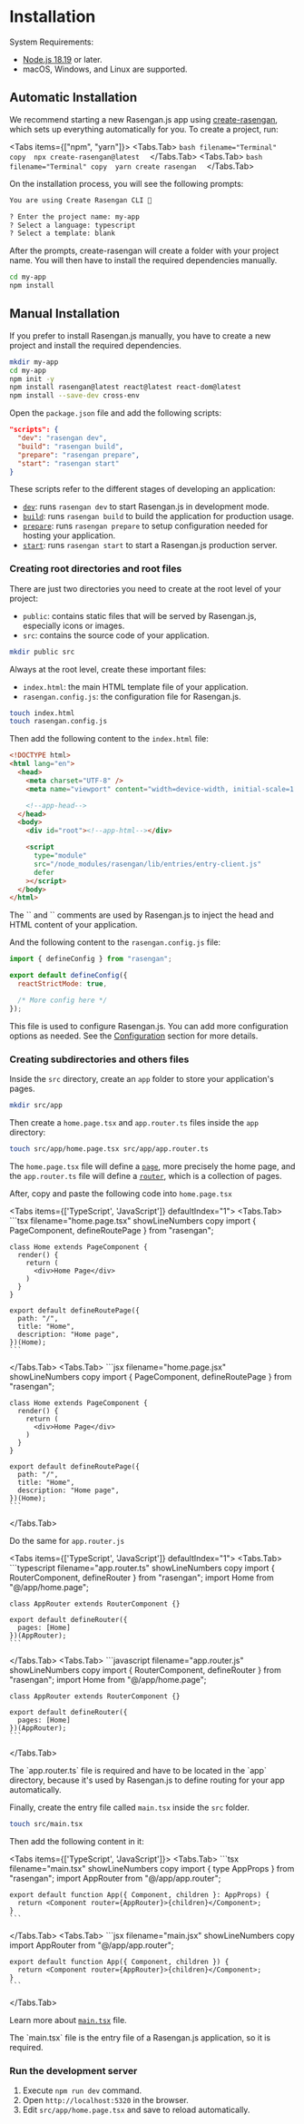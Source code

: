 
# Installation

System Requirements:

- [Node.js 18.19](https://nodejs.org) or later.
- macOS, Windows, and Linux are supported.

## Automatic Installation

We recommend starting a new Rasengan.js app using [create-rasengan](/docs/api-reference/create-rasengan-app), which sets up everything automatically for you.
To create a project, run:

<Tabs items={["npm", "yarn"]}>
  <Tabs.Tab>
    ```bash filename="Terminal" copy 
    npx create-rasengan@latest 
    ```
  </Tabs.Tab>
  <Tabs.Tab>
    ```bash filename="Terminal" copy 
    yarn create rasengan 
    ```
  </Tabs.Tab>
</Tabs>

On the installation process, you will see the following prompts:

```txt filename="Terminal"
You are using Create Rasengan CLI 🎉

? Enter the project name: my-app
? Select a language: typescript
? Select a template: blank
```

After the prompts, create-rasengan will create a folder with your project name. You will then have to install the required dependencies manually.

```bash filename="Terminal" copy
cd my-app
npm install
```

## Manual Installation

If you prefer to install Rasengan.js manually, you have to create a new project and install the required dependencies.

```bash filename="Terminal" copy
mkdir my-app
cd my-app
npm init -y
npm install rasengan@latest react@latest react-dom@latest
npm install --save-dev cross-env
```

Open the `package.json` file and add the following scripts:

```json filename="package.json" showLineNumbers copy
"scripts": {
  "dev": "rasengan dev",
  "build": "rasengan build",
  "prepare": "rasengan prepare",
  "start": "rasengan start"
}
```

These scripts refer to the different stages of developing an application:

- [`dev`](/docs/api-reference/cli#development): runs `rasengan dev` to start Rasengan.js in development mode.
- [`build`](/docs/api-reference/cli#build): runs `rasengan build` to build the application for production usage.
- [`prepare`](/docs/api-reference/cli#prepare): runs `rasengan prepare` to setup configuration needed for hosting your application.
- [`start`](/docs/api-reference/cli#start): runs `rasengan start` to start a Rasengan.js production server.

### Creating root directories and root files

There are just two directories you need to create at the root level of your project:

- `public`: contains static files that will be served by Rasengan.js, especially icons or images.
- `src`: contains the source code of your application.

```bash filename="Terminal" copy
mkdir public src
```

Always at the root level, create these important files:

- `index.html`: the main HTML template file of your application.
- `rasengan.config.js`: the configuration file for Rasengan.js.

```bash filename="Terminal" copy
touch index.html
touch rasengan.config.js
```

Then add the following content to the `index.html` file:

```html filename="index.html" showLineNumbers copy
<!DOCTYPE html>
<html lang="en">
  <head>
    <meta charset="UTF-8" />
    <meta name="viewport" content="width=device-width, initial-scale=1.0" />

    <!--app-head-->
  </head>
  <body>
    <div id="root"><!--app-html--></div>

    <script
      type="module"
      src="/node_modules/rasengan/lib/entries/entry-client.js"
      defer
    ></script>
  </body>
</html>
```

<AlertBox type="info">
  The `<!--app-head-->` and `<!--app-html-->` comments are used by Rasengan.js to inject the head and HTML content of your application.
</AlertBox>

And the following content to the `rasengan.config.js` file:

```javascript filename="rasengan.config.js" showLineNumbers copy
import { defineConfig } from "rasengan";

export default defineConfig({
  reactStrictMode: true,

  /* More config here */
});
```

This file is used to configure Rasengan.js. You can add more configuration options as needed.
See the [Configuration](/docs/api-reference/rasengan-config) section for more details.

### Creating subdirectories and others files

Inside the `src` directory, create an `app` folder to store your application's pages.

```bash filename="Terminal" copy
mkdir src/app
```

Then create a `home.page.tsx` and `app.router.ts` files inside the `app` directory:

```bash filename="Terminal" copy
touch src/app/home.page.tsx src/app/app.router.ts
```

The `home.page.tsx` file will define a [`page`](/docs/core/routing#pages), more precisely the home page,
and the `app.router.ts` file will define a [`router`](/docs/core/routing#routers), which is a collection of pages.

After, copy and paste the following code into `home.page.tsx`

<Tabs items={['TypeScript', 'JavaScript']} defaultIndex="1">
  <Tabs.Tab>
    ```tsx filename="home.page.tsx" showLineNumbers copy
    import { PageComponent, defineRoutePage } from "rasengan";

    class Home extends PageComponent {
      render() {
        return (
          <div>Home Page</div>
        )
      }
    }

    export default defineRoutePage({
      path: "/",
      title: "Home",
      description: "Home page",
    })(Home);
    ```

  </Tabs.Tab>
  <Tabs.Tab>
    ```jsx filename="home.page.jsx" showLineNumbers copy
    import { PageComponent, defineRoutePage } from "rasengan";

    class Home extends PageComponent {
      render() {
        return (
          <div>Home Page</div>
        )
      }
    }

    export default defineRoutePage({
      path: "/",
      title: "Home",
      description: "Home page",
    })(Home);
    ```

  </Tabs.Tab>
</Tabs>

Do the same for `app.router.js`

<Tabs items={['TypeScript', 'JavaScript']} defaultIndex="1">
  <Tabs.Tab>
    ```typescript filename="app.router.ts" showLineNumbers copy
    import { RouterComponent, defineRouter } from "rasengan";
    import Home from "@/app/home.page";

    class AppRouter extends RouterComponent {}

    export default defineRouter({
      pages: [Home]
    })(AppRouter);
    ```

  </Tabs.Tab>
  <Tabs.Tab>
    ```javascript filename="app.router.js" showLineNumbers copy
    import { RouterComponent, defineRouter } from "rasengan";
    import Home from "@/app/home.page";

    class AppRouter extends RouterComponent {}

    export default defineRouter({
      pages: [Home]
    })(AppRouter);
    ```

  </Tabs.Tab>
</Tabs>

<AlertBox type="info">
  The `app.router.ts` file is required and have to be located in the `app`
  directory, because it's used by Rasengan.js to define routing for your app
  automatically.
</AlertBox>

Finally, create the entry file called `main.tsx` inside the `src` folder.

```bash filename="Terminal" copy
touch src/main.tsx
```

Then add the following content in it:

<Tabs items={['TypeScript', 'JavaScript']}>
  <Tabs.Tab>
    ```tsx filename="main.tsx" showLineNumbers copy
    import { type AppProps } from "rasengan";
    import AppRouter from "@/app/app.router";

    export default function App({ Component, children }: AppProps) {
      return <Component router={AppRouter}>{children}</Component>;
    }
    ```

  </Tabs.Tab>
  <Tabs.Tab>
    ```jsx filename="main.jsx" showLineNumbers copy
    import AppRouter from "@/app/app.router";

    export default function App({ Component, children }) {
      return <Component router={AppRouter}>{children}</Component>;
    }
    ```

  </Tabs.Tab>
</Tabs>

Learn more about [`main.tsx`](/docs/api-reference/file-conventions/main) file.

<AlertBox>
  The `main.tsx` file is the entry file of a Rasengan.js application, so it is
  required.
</AlertBox>

### Run the development server

1. Execute `npm run dev` command.
2. Open `http://localhost:5320` in the browser.
3. Edit `src/app/home.page.tsx` and save to reload automatically.

